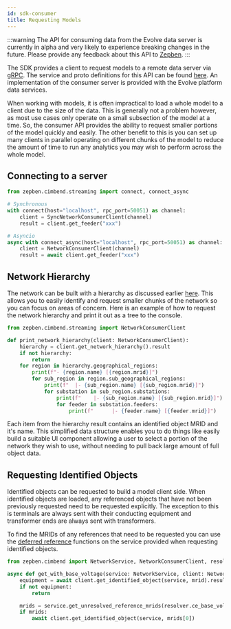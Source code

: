 ```yaml
---
id: sdk-consumer
title: Requesting Models
---
```



:::warning
The API for consuming data from the Evolve data server is currently in alpha and very likely to experience breaking changes 
in the future. Please provide any feedback about this API to [Zepben](www.zepben.com).
:::

The SDK provides a client to request models to a remote data server via [gRPC](https://grpc.io/). The service and proto 
definitions for this API can be found [here](https://github.com/zepben/evolve-grpc). An implementation of the consumer 
server is provided with the Evolve platform data services.

When working with models, it is often impractical to load a whole model to a client due to the size of the data. This 
is generally not a problem however, as most use cases only operate on a small subsection of the model at a time. So, the 
consumer API provides the ability to request smaller portions of the model quickly and easily. The other benefit to this
is you can set up many clients in parallel operating on different chunks of the model to reduce the amount of time to
run any analytics you may wish to perform across the whole model.

## Connecting to a server

```python
from zepben.cimbend.streaming import connect, connect_async

# Synchronous
with connect(host="localhost", rpc_port=50051) as channel:
    client = SyncNetworkConsumerClient(channel)
    result = client.get_feeder("xxx")

# Asyncio
async with connect_async(host="localhost", rpc_port=50051) as channel:
    client = NetworkConsumerClient(channel)
    result = await client.get_feeder("xxx")
```

## Network Hierarchy

The network can be built with a hierarchy as discussed earlier [here](datamodel.mdx#network-hierarchy). This allows you
to easily identify and request smaller chunks of the network so you can focus on areas of concern. Here is an example
of how to request the network hierarchy and print it out as a tree to the console.

```python
from zepben.cimbend.streaming import NetworkConsumerClient

def print_network_hierarchy(client: NetworkConsumerClient):
    hierarchy = client.get_network_hierarchy().result
    if not hierarchy:
        return
    for region in hierarchy.geographical_regions:
        print(f"- {region.name} [{region.mrid}]")
        for sub_region in region.sub_geographical_regions:
            print(f"  |- {sub_region.name} [{sub_region.mrid}]")
            for substation in sub_region.substations:
                print(f"    |- {sub_region.name} [{sub_region.mrid}]")
                for feeder in substation.feeders:
                    print(f"      |- {feeder.name} [{feeder.mrid}]")
```

Each item from the hierarchy result contains an identified object MRID and it's name. This simplified data structure
enables you to do things like easily build a suitable UI component allowing a user to select a portion of the network
they wish to use, without needing to pull back large amount of full object data.

## Requesting Identified Objects

Identified objects can be requested to build a model client side. When identified objects are loaded, any referenced
objects that have not been previously requested need to be requested explicitly. The exception to this is terminals
are always sent with their conducting equipment and transformer ends are always sent with transformers.

To find the MRIDs of any references that need to be requested you can use the [deferred reference](services.mdx#deferred-references)
functions on the service provided when requesting identified objects.

```python
from zepben.cimbend import NetworkService, NetworkConsumerClient, resolver

async def get_with_base_voltage(service: NetworkService, client: NetworkConsumerClient, mrid: String):
    equipment = await client.get_identified_object(service, mrid).result
    if not equipment:
        return

    mrids = service.get_unresolved_reference_mrids(resolver.ce_base_voltage(equipment))
    if mrids:
        await client.get_identified_object(service, mrids[0])
```
